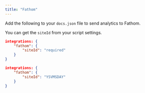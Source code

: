 ```yaml
---
title: "Fathom"
---
```


Add the following to your `docs.json` file to send analytics to Fathom.

You can get the `siteId` from your script settings.

<CodeGroup>

```json Analytics options in docs.json
integrations: {
    "fathom": {
        "siteId": "required"
    }
}
```

```json Example
integrations: {
    "fathom": {
        "siteId": "YSVMSDAY"
    }
}
```

</CodeGroup>
